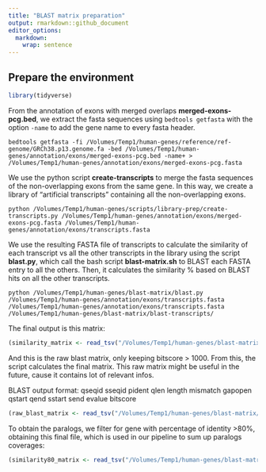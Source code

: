 ```yaml
---
title: "BLAST matrix preparation"
output: rmarkdown::github_document
editor_options: 
  markdown: 
    wrap: sentence
---
```


## Prepare the environment

```r
library(tidyverse)
```

From the annotation of exons with merged overlaps **merged-exons-pcg.bed**, we extract the fasta sequences using `bedtools getfasta` with the option `-name` to add the gene name to every fasta header.
```
bedtools getfasta -fi /Volumes/Temp1/human-genes/reference/ref-genome/GRCh38.p13.genome.fa -bed /Volumes/Temp1/human-genes/annotation/exons/merged-exons-pcg.bed -name+ > /Volumes/Temp1/human-genes/annotation/exons/merged-exons-pcg.fasta
```

We use the python script **create-transcripts** to merge the fasta sequences of the non-overlapping exons from the same gene. In this way, we create a library of "artificial transcripts" containing all the non-overlapping exons.
```
python /Volumes/Temp1/human-genes/scripts/library-prep/create-transcripts.py /Volumes/Temp1/human-genes/annotation/exons/merged-exons-pcg.fasta /Volumes/Temp1/human-genes/annotation/exons/transcripts.fasta
```

We use the resulting FASTA file of transcripts to calculate the similarity of each transcript vs all the other transcripts in the library using the script **blast.py**, which call the bash script **blast-matrix.sh** to BLAST each FASTA entry to all the others. Then, it calculates the similarity % based on BLAST hits on all the other transcripts.
```
python /Volumes/Temp1/human-genes/blast-matrix/blast.py /Volumes/Temp1/human-genes/annotation/exons/transcripts.fasta /Volumes/Temp1/human-genes/annotation/exons/transcripts.fasta /Volumes/Temp1/human-genes/blast-matrix/blast-transcripts/
```

The final output is this matrix:
```r
(similarity_matrix <- read_tsv("/Volumes/Temp1/human-genes/blast-matrix/similarity.blast", col_names = c("gene", "similar_to", "percentage_identity", "equal_bases", "gene_length")))
```

And this is the raw blast matrix, only keeping bitscore > 1000. From this, the script calculates the final matrix. This raw matrix might be useful in the future, cause it contains lot of relevant infos.

BLAST output format:
qseqid sseqid pident qlen length mismatch gapopen qstart qend sstart send evalue bitscore
```r
(raw_blast_matrix <- read_tsv("/Volumes/Temp1/human-genes/blast-matrix/merged.blast", col_names = c("gene", "similar_to", "percentage_identity", "match_length", "mismatch", "gapopen", "qstart", "qend", "sstart", "send", "evalue", "x", "bitscore")) %>% select(-x))
```

To obtain the paralogs, we filter for gene with percentage of identity >80%, obtaining this final file, which is used in our pipeline to sum up paralogs coverages:
```r
(similarity80_matrix <- read_tsv("/Volumes/Temp1/human-genes/blast-matrix/similarity80.blast"))
```